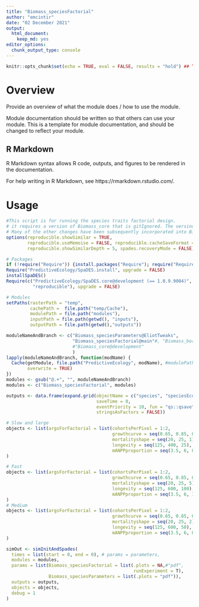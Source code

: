 ```yaml
---
title: "Biomass_speciesFactorial"
author: "emcintir"
date: "02 December 2021"
output:
  html_document:
    keep_md: yes
editor_options:
  chunk_output_type: console
---
```


```r
knitr::opts_chunk$set(echo = TRUE, eval = FALSE, results = "hold") ## TODO: use 'eval = TRUE'
```

# Overview

Provide an overview of what the module does / how to use the module.

Module documentation should be written so that others can use your module.
This is a template for module documentation, and should be changed to reflect your module.

## R Markdown

R Markdown syntax allows R code, outputs, and figures to be rendered in the documentation.

For help writing in R Markdown, see https://rmarkdown.rstudio.com/.

# Usage

```r
#This script is for running the species traits factorial design. 
# it requires a version of Biomass_core that is gitIgnored. The versino had many changes to accomodate the 'no regeneration' scenario
# Many of the other changes have been subsequently incorporated into Biomass_core, so it may work with a newer version
options(reproducible.showSimilar = TRUE, 
        reproducible.useMemoise = FALSE, reproducible.cacheSaveFormat = "qs", spades.moduleCodeChecks = FALSE,
        reproducible.showSimilarDepth = 5, spades.recoveryMode = FALSE)

# Packages
if (!require("Require")) {install.packages("Require"); require("Require")}
Require("PredictiveEcology/SpaDES.install", upgrade = FALSE)
installSpaDES()
Require(c("PredictiveEcology/SpaDES.core@development (== 1.0.9.9004)",
          "reproducible"), upgrade = FALSE)

# Modules
setPaths(rasterPath = "temp",
         cachePath =  file.path("temp/Cache"),
         modulePath = file.path("modules"),
         inputPath = file.path(getwd(), "inputs"),
         outputPath = file.path(getwd(),"outputs"))

moduleNameAndBranch <- c("Biomass_speciesParameters@EliotTweaks",
                         "Biomass_speciesFactorial@main"#, "Biomass_borealDataPrep@development", 
                         #"Biomass_core@development"
                         )
lapply(moduleNameAndBranch, function(modName) {
  Cache(getModule, file.path("PredictiveEcology", modName), #modulePath = getPaths()$modulePath, 
        overwrite = TRUE)
})
modules <- gsub("@.+", "", moduleNameAndBranch)
modules <- c("Biomass_speciesFactorial", modules)

outputs <- data.frame(expand.grid(objectName = c("species", "speciesEcoregion"),
                                  saveTime = 0,
                                  eventPriority = 10, fun = "qs::qsave",
                                  stringsAsFactors = FALSE))

# Slow and large
objects <- list(argsForFactorial = list(cohortsPerPixel = 1:2,
                                        growthcurve = seq(0.65, 0.85, 0.02),
                                        mortalityshape = seq(20, 25, 1),
                                        longevity = seq(125, 400, 25), # not 600 -- too big
                                        mANPPproportion = seq(3.5, 6, 0.25))
)

# Fast
objects <- list(argsForFactorial = list(cohortsPerPixel = 1:2,
                                        growthcurve = seq(0.65, 0.85, 0.1),
                                        mortalityshape = seq(20, 25, 5),
                                        longevity = seq(125, 600, 100),
                                        mANPPproportion = seq(3.5, 6, 1))
)
# Medium
objects <- list(argsForFactorial = list(cohortsPerPixel = 1:2,
                                        growthcurve = seq(0.65, 0.85, 0.02),
                                        mortalityshape = seq(20, 25, 2),
                                        longevity = seq(125, 600, 50),
                                        mANPPproportion = seq(3.5, 6, 0.3))
)

simOut <- simInitAndSpades(
  times = list(start = 0, end = 0), # params = parameters, 
  modules = modules, 
  params = list(Biomass_speciesFactorial = list(.plots = NA,#"pdf",
                                                runExperiment = T),
                Biomass_speciesParameters = list(.plots = "pdf")),
  outputs = outputs,
  objects = objects,
  debug = 1
)




```

